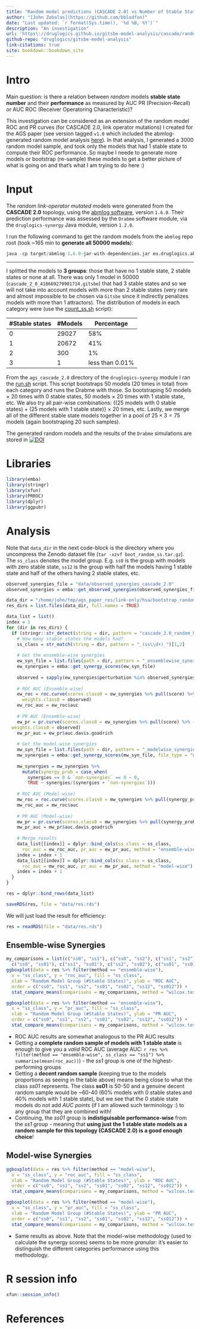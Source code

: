 ```yaml
---
title: "Random model predictions (CASCADE 2.0) vs Number of Stable States"
author: "[John Zobolas](https://github.com/bblodfon)"
date: "Last updated: `r format(Sys.time(), '%d %B, %Y')`"
description: "An investigation"
url: 'https\://druglogics.github.io/gitsbe-model-analysis/cascade/random-model-ss/main.html'
github-repo: "druglogics/gitsbe-model-analysis"
link-citations: true
site: bookdown::bookdown_site
---
```


# Intro {-}

:::{.green-box}
Main question: is there a relation between *random* models **stable state number** and their **performance** as measured by AUC PR (Precision-Recall) or AUC ROC (Receiver Operatoring Characteristic)?
:::

This investigation can be considered as an extension of the random model ROC and PR curves (for CASCADE 2.0, link operator mutations) I created for the AGS paper (see version tagged `v1.0` which included the abmlog-generated random model analysis [here](https://github.com/bblodfon/ags-paper-1/releases/tag/v1.0)).
In that analysis, I generated a $3000$ random model sample, and took only the models that had 1 stable state to compute their ROC performance. 
So maybe I neede to generate more models or bootstrap (re-sample) these models to get a better picture of what is going on and that's what I am trying to do here :)

# Input {-}

The *random link-operator mutated* models were generated from the **CASCADE 2.0** topology, using the [abmlog software](https://github.com/druglogics/abmlog), version `1.6.0`.
Their prediction performance was assessed by the `Drabme` software module, via the `druglogics-synergy` Java module, version `1.2.0`.

I run the following command to get the random models from the `abmlog` repo root (took ~165 min to **generate all $50000$ models**):
```r
java -cp target/abmlog-1.6.0-jar-with-dependencies.jar eu.druglogics.abmlog.RandomBooleanModelGenerator --file=test/cascade_2_0.sif --num=50000
```

---

I splitted the models to **3 groups**: those that have no 1 stable state, 2 stable states or none at all.
There was only 1 model in $50000$ (`cascade_2_0_418669279901714.gitsbe`) that had 3 stable states and so we will not take into account models with more than 2 stable states (very rare and almost impossible to be chosen via `Gitsbe` since it indirectly penalizes models with more than 1 attractors).
The distribution of models in each category were (use the [count_ss.sh](https://raw.githubusercontent.com/druglogics/gitsbe-model-analysis/master/cascade/random-model-ss/data/count_ss.sh) script):

| #Stable states | #Models | Percentage |
|---|---|---|
| 0 | 29027 | 58% |
| 1 | 20672 | 41% |
| 2 | 300   | 1%  |
| 3 | 1     | less than 0.01%  |

From the `ags_cascade_2.0` directory of the `druglogics-synergy` module I ran the [run.sh](https://raw.githubusercontent.com/druglogics/gitsbe-model-analysis/master/cascade/random-model-ss/data/run.sh) script.
This script bootstraps $50$ models ($20$ times in total) from each category and runs the Drabme with those.
So bootstraping $50$ models $\times \text{ }20$ times with 0 stable states, $50$ models $\times \text{ }20$ times with 1 stable state, etc.
We also try all pair-wise combinations: {($25$ models with 0 stable states) + ($25$ models with 1 stable state)} $\times\text{ }20$ times, etc.
Lastly, we merge all of the different stable state models together in a pool of $25\times3=75$ models (again bootstraping $20$ such samples).

:::{.orange-box}
The generated random models and the results of the `Drabme` simulations are stored in 
[![DOI](https://zenodo.org/badge/DOI/10.5281/zenodo.3932382.svg)](https://doi.org/10.5281/zenodo.3932382)
:::

# Libraries {-}

```r
library(emba)
library(stringr)
library(xfun)
library(PRROC)
library(dplyr)
library(ggpubr)
```

# Analysis {-}

Note that `data_dir` in the next code-block is the directory where you uncompress the Zenodo dataset file (`tar -xzvf boot_random_ss.tar.gz`).
The `ss_class` denotes the model group.
E.g. `ss0` is the group with models with zero stable state, `ss12` is the group with half the models having 1 stable state and half of the others having 2 stable states, etc.

```r
observed_synergies_file = "data/observed_synergies_cascade_2.0"
observed_synergies = emba::get_observed_synergies(observed_synergies_file)

data_dir = "/home/john/tmp/ags_paper_res/link-only/hsa/bootstrap_random_ss"
res_dirs = list.files(data_dir, full.names = TRUE)

data_list = list()
index = 1
for (dir in res_dirs) {
  if (stringr::str_detect(string = dir, pattern = "cascade_2.0_random_hsa_ss")) {
    # How many stable states the models had?
    ss_class = str_match(string = dir, pattern = "_(ss\\d+)_")[1,2]
    
    # Get the ensemble-wise synergies
    ew_syn_file = list.files(path = dir, pattern = "_ensemblewise_synergies.tab", full.names = TRUE)
    ew_synergies = emba::get_synergy_scores(ew_syn_file)
    
    observed = sapply(ew_synergies$perturbation %in% observed_synergies, as.integer)
    
    # ROC AUC (Ensemble-wise)
    ew_roc = roc.curve(scores.class0 = ew_synergies %>% pull(score) %>% (function(x) {-x}), 
      weights.class0 = observed)
    ew_roc_auc = ew_roc$auc
    
    # PR AUC (Ensemble-wise)
    ew_pr = pr.curve(scores.class0 = ew_synergies %>% pull(score) %>% (function(x) {-x}), 
  weights.class0 = observed)
    ew_pr_auc = ew_pr$auc.davis.goadrich
    
    # Get the model-wise synergies
    mw_syn_file = list.files(path = dir, pattern = "_modelwise_synergies.tab", full.names = TRUE)
    mw_synergies = emba::get_synergy_scores(mw_syn_file, file_type = "modelwise")
    
    mw_synergies = mw_synergies %>% 
      mutate(synergy_prob = case_when(
        synergies == 0 & `non-synergies` == 0 ~ 0, 
        TRUE ~ synergies/(synergies + `non-synergies`)))
    
    # ROC AUC (Model-wise)
    mw_roc = roc.curve(scores.class0 = mw_synergies %>% pull(synergy_prob), weights.class0 = observed)
    mw_roc_auc = mw_roc$auc
    
    # PR AUC (Model-wise)
    mw_pr = pr.curve(scores.class0 = mw_synergies %>% pull(synergy_prob), weights.class0 = observed)
    mw_pr_auc = mw_pr$auc.davis.goadrich
    
    # Merge results
    data_list[[index]] = dplyr::bind_cols(ss_class = ss_class, 
      roc_auc = ew_roc_auc, pr_auc = ew_pr_auc, method = "ensemble-wise")
    index = index + 1
    data_list[[index]] = dplyr::bind_cols(ss_class = ss_class, 
      roc_auc = mw_roc_auc, pr_auc = mw_pr_auc, method = "model-wise")
    index = index + 1
  }
}

res = dplyr::bind_rows(data_list)

saveRDS(res, file = "data/res.rds")
```

We will just load the result for efficiency:
```r
res = readRDS(file = "data/res.rds")
```

## Ensemble-wise Synergies {-}

```r
my_comparisons = list(c("ss0", "ss1"), c("ss0", "ss2"), c("ss1", "ss2"), 
  c("ss0", "ss01"), c("ss1", "ss01"), c("ss2", "ss02"), c("ss01", "ss012"),  c("ss12", "ss012"))
ggboxplot(data = res %>% filter(method == "ensemble-wise"), 
  x = "ss_class", y = "roc_auc", fill = "ss_class",
  xlab = "Random Model Group (#Stable States)", ylab = "ROC AUC",
  order = c("ss0", "ss1", "ss2", "ss01", "ss02", "ss12", "ss012")) + 
  stat_compare_means(comparisons = my_comparisons, method = "wilcox.test", label = "p.signif")

ggboxplot(data = res %>% filter(method == "ensemble-wise"),
  x = "ss_class", y = "pr_auc", fill = "ss_class", 
  xlab = "Random Model Group (#Stable States)", ylab = "PR AUC",
  order = c("ss0", "ss1", "ss2", "ss01", "ss02", "ss12", "ss012")) +
  stat_compare_means(comparisons = my_comparisons, method = "wilcox.test", label = "p.signif")
```

- ROC AUC results are somewhat analogous to the PR AUC results
- Getting a **complete random sample of models with 1 stable state** is enough to give you a *valid* ROC AUC (average AUC: `r res %>% filter(method == "ensemble-wise", ss_class == "ss1") %>% summarise(mean(roc_auc))`) - the *ss1* group is one of the highest-performing groups
- Getting a **decent random sample** (keeping true to the models proportions as seeing in the table above) means being close to what the class *ss01* represents.
The class **ss01** is 50-50 and a genuine decent random sample would be ~60-40 (60% models with 0 stable states and 40% models with 1 stable state), but we see that the 0 stable state models do not add *AUC points* (if I am allowed such terminology :) to any group that they are combined with!
- Continuing, the *ss01* group is **indistiguisable performance-wise** from the *ss1* group - meaning that **using just the $1$ stable state models as a random sample for this topology (CASCADE 2.0) is a good enough choice**!

## Model-wise Synergies {-}

```r
ggboxplot(data = res %>% filter(method == "model-wise"),
  x = "ss_class", y = "roc_auc", fill = "ss_class",
  xlab = "Random Model Group (#Stable States)", ylab = "ROC AUC",
  order = c("ss0", "ss1", "ss2", "ss01", "ss02", "ss12", "ss012")) +
  stat_compare_means(comparisons = my_comparisons, method = "wilcox.test", label = "p.signif")

ggboxplot(data = res %>% filter(method == "model-wise"),
  x = "ss_class", y = "pr_auc", fill = "ss_class",
  xlab = "Random Model Group (#Stable States)", ylab = "PR AUC",
  order = c("ss0", "ss1", "ss2", "ss01", "ss02", "ss12", "ss012")) + 
  stat_compare_means(comparisons = my_comparisons, method = "wilcox.test", label = "p.signif")
```

- Same results as above.
Note that the model-wise methodology (used to calculate the synergy scores) seems to be more *granular*: it's easier to distinguish the different categories performance using this methodology.

# R session info {-}

```r
xfun::session_info()
```

# References {-}
